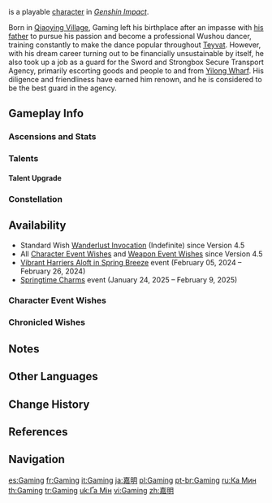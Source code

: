 {{CharacterTabs}}
{{Character Infobox
|image            = <gallery>
Gaming Card.png|Card
Character Gaming Full Wish.png|Wish
Character Gaming Game.png|In-Game
</gallery>

<!--Playable Character Information-->
|type             = Playable
|quality          = 4
|weapon           = Claymore
|element          = Pyro

<!--Character Information-->
|realname         = Yip Gaming
|name             = Gaming
|birthday         = December 22nd
|constellation    = Leo Expergiscens
|region           = Liyue
|affiliation      = Sword and Strongbox Secure Transport Agency (Faction)
|affiliationLabel = Sword and Strongbox Secure Transport Agency
|affiliation2     = Mighty Mythical Beasts
|dish             = Yummy Yum Cha
|namecard         = Gaming: Man Chai
|obtain           = [[Wishes]]
|releaseDate      = 2024-01-31

<!--Titles-->
|father           = Yip Tak
|mother           = Gaming's Mother 
|motherNote       = deceased
|title            = Leonine Vanguard
|title2           = "Sword and Strongbox" Transport Guard

<!--Voice Actors-->
|voiceEN          = [[imdb:nm9242088|Caleb Yen]]<ref name="Vibrant Harriers desc">YouTube: [https://youtu.be/zQk1QHm2-Cw Version 4.4 "Vibrant Harriers Aloft in Spring Breeze" Trailer] (Video Description)</ref>
|voiceCN          = [https://zh.moegirl.org.cn/谢莹 Xie Ying ({{zh|谢莹}})]<ref name="Vibrant Harriers ZH desc">Bilibili: [https://www.bilibili.com/video/BV1rV411X7FK {{zh|4.4版本PV：「彩鹞栉春风」}}] (Video Description)</ref>
|voiceJP          = {{w|ja:小松昌平|Komatsu Shouhei ({{ja|小松昌平}})}}<ref>Twitter: [https://twitter.com/Genshin_7/status/1748327272346788074 JP VA Announcement]</ref>
|voiceKR          = [https://namu.wiki/w/김윤기(성우) Kim Yoon-ki ({{ko|김윤기}})]<ref>YouTube: [https://youtu.be/jJfxBACf2_o {{ko|4.4 버전 특별 방송}}] (Timestamp: 6m 13s)</ref>
}}
{{Lang|'''Yip Gaming'''{{Name Order|Chinese}}|yue=叶嘉明|yue_rm=Yip<sup>6</sup> Ga<sup>1</sup> Ming<sup>4</sup>}} is a playable {{Pyro}} [[character]] in ''[[Genshin Impact]]''.

Born in [[Qiaoying Village]], Gaming left his birthplace after an impasse with [[Yip Tak|his father]] to pursue his passion and become a professional Wushou dancer, training constantly to make the dance popular throughout [[Teyvat]]. However, with his dream career turning out to be financially unsustainable by itself, he also took up a job as a guard for the Sword and Strongbox Secure Transport Agency, primarily escorting goods and people to and from [[Yilong Wharf]]. His diligence and friendliness have earned him renown, and he is considered to be the best guard in the agency.

==Gameplay Info==
===Ascensions and Stats===
{{Character Ascensions and Stats}}

===Talents===
{{Talent Table}}

====Talent Upgrade====
{{Talent Upgrade}}

===Constellation===
{{Constellation Table}}

==Availability==
* Standard Wish [[Wanderlust Invocation]] (Indefinite) since Version 4.5
* All [[Character Event Wishes]] and [[Weapon Event Wishes]] since Version 4.5
* [[Vibrant Harriers Aloft in Spring Breeze]] event (February 05, 2024 &ndash; February 26, 2024)
* [[Springtime Charms]] event (January 24, 2025 &ndash; February 9, 2025)

===Character Event Wishes===
{{Featured}}
===Chronicled Wishes===
{{Featured|chronicled=1}}

==Notes==
{{Reflist|note=1}}

==Other Languages==
{{Other Languages
|default_hidden = 1
|en      = Gaming
|zhs     = 嘉明
|zhs_rm  = Jiāmíng
|zht     = 嘉明
|zht_rm  = Jiāmíng
|ja      = {{Rubi|嘉|ガ|明|ミン}}
|ja_rm   = Gamin
|ko      = 가명
|es      = Gaming
|fr      = Gaming
|ru      = Ка Мин
|th      = Gaming
|vi      = Gaming
|de      = Gaming
|id      = Gaming
|pt      = Gaming
|tr      = Gaming
|it      = Gaming
}}

==Change History==
{{Change History|4.4}}

==References==
{{Reflist}}

==Navigation==
{{Character Navbox}}

[[es:Gaming]]
[[fr:Gaming]]
[[it:Gaming]]
[[ja:嘉明]]
[[pl:Gaming]]
[[pt-br:Gaming]]
[[ru:Ка Мин]]
[[th:Gaming]]
[[tr:Gaming]]
[[uk:Ґа Мін]]
[[vi:Gaming]]
[[zh:嘉明]]